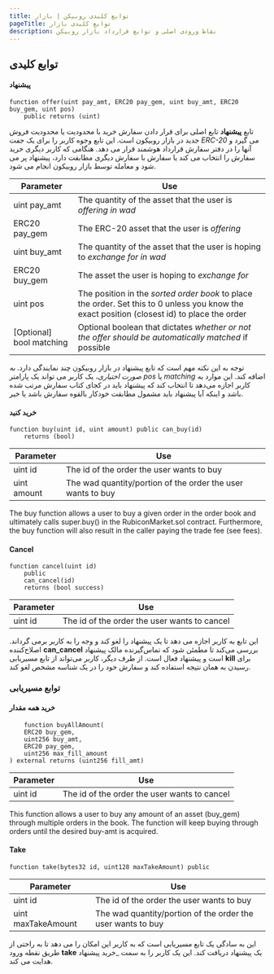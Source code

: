 ```yaml
---
title: توابع کلیدی روبیکن | بازار
pageTitle: توابع کلیدی بازار
description: نقاط ورودی اصلی و توابع قرارداد بازار روبیکن
---
```


## توابع کلیدی

#### پیشنهاد

```
function offer(uint pay_amt, ERC20 pay_gem, uint buy_amt, ERC20 buy_gem, uint pos) 
    public returns (uint)
```

تابع **پیشنهاد** تابع اصلی برای قرار دادن سفارش خرید با محدودیت یا محدودیت فروش جدید در بازار روبیکون است. این تابع وجوه کاربر را برای یک جفت _ERC-20_ می گیرد و آنها را در دفتر سفارش قرارداد هوشمند قرار می دهد. هنگامی که کاربر دیگری خرید سفارش را انتخاب می کند یا سفارش با سفارش دیگری مطابقت دارد، پیشنهاد پر می شود و معامله توسط بازار روبیکون انجام می شود.

| Parameter                 | Use                                                                                                                                          |
| ------------------------- | -------------------------------------------------------------------------------------------------------------------------------------------- |
| uint pay\_amt             | The quantity of the asset that the user is _offering in wad_                                                                                 |
| ERC20 pay\_gem            | The ERC-20 asset that the user is _offering_                                                                                                 |
| uint buy\_amt             | The quantity of the asset that the user is hoping to _exchange for in wad_                                                                   |
| ERC20 buy\_gem            | The asset the user is hoping to _exchange for_                                                                                               |
| uint pos                  | The position in the _sorted order book_ to place the order. Set this to 0 unless you know the exact position (closest id) to place the order |
| \[Optional] bool matching | Optional boolean that dictates _whether or not the offer should be automatically matched_ if possible                                        |

توجه به این نکته مهم است که تابع پیشنهاد در بازار روبیکون چند نمایندگی دارد. _به صورت اختیاری،_ یک کاربر می تواند یک پارامتر _pos_ یا _matching_ اضافه کند. این موارد به کاربر اجازه می‌دهد تا انتخاب کند که پیشنهاد باید در کجای کتاب سفارش مرتب شده باشد و اینکه آیا پیشنهاد باید مشمول مطابقت خودکار بالقوه سفارش باشد یا خیر.

#### خرید کنید

```
function buy(uint id, uint amount) public can_buy(id) 
    returns (bool)
```

| Parameter   | Use                                                          |
| ----------- | ------------------------------------------------------------ |
| uint id     | The id of the order the user wants to buy                    |
| uint amount | The wad quantity/portion of the order the user wants to buy  |

The buy function allows a user to buy a given order in the order book and ultimately calls super.buy() in the RubiconMarket.sol contract. Furthermore, the buy function will also result in the caller paying the trade fee (see fees).

#### Cancel

```
function cancel(uint id)
    public
    can_cancel(id)
    returns (bool success)
```

| Parameter | Use                                          |
| --------- | -------------------------------------------- |
| uint id   | The id of the order the user wants to cancel |

این تابع به کاربر اجازه می دهد تا یک پیشنهاد را لغو کند و وجه را به کاربر برمی گرداند. اصلاح‌کننده **can\_cancel** بررسی می‌کند تا مطمئن شود که تماس‌گیرنده مالک پیشنهاد است و پیشنهاد فعال است. از طرف دیگر، کاربر می‌تواند از تابع مسیریابی **kill** برای رسیدن به همان نتیجه استفاده کند و سفارش خود را در یک شناسه مشخص لغو کند.

### توابع مسیریابی

#### خرید همه مقدار

```
    function buyAllAmount(
    ERC20 buy_gem,
    uint256 buy_amt,
    ERC20 pay_gem,
    uint256 max_fill_amount
) external returns (uint256 fill_amt)
```

| Parameter | Use                                          |
| --------- | -------------------------------------------- |
| uint id   | The id of the order the user wants to cancel |

This function allows a user to buy any amount of an asset (buy\_gem) through multiple orders in the book. The function will keep buying through orders until the desired buy-amt is acquired.

#### Take

```
function take(bytes32 id, uint128 maxTakeAmount) public
```

| Parameter          | Use                                                          |
| ------------------ | ------------------------------------------------------------ |
| uint id            | The id of the order the user wants to buy                    |
| uint maxTakeAmount | The wad quantity/portion of the order the user wants to buy  |

این به سادگی یک تابع مسیریابی است که به کاربر این امکان را می دهد تا به راحتی از طریق نقطه ورود **take** یک پیشنهاد دریافت کند. این یک کاربر را به سمت _خرید پیشنهاد هدایت می کند.
